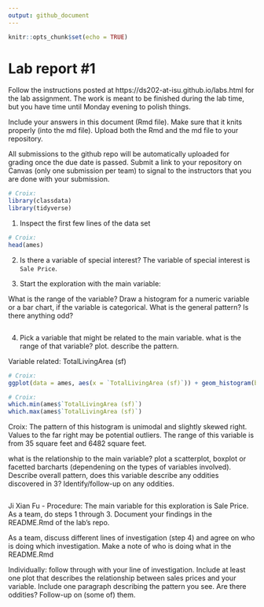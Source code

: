 ```yaml
---
output: github_document
---
```


<!-- README.md is generated from README.Rmd. Please edit the README.Rmd file -->


```r
knitr::opts_chunk$set(echo = TRUE)
```

# Lab report #1

Follow the instructions posted at https://ds202-at-isu.github.io/labs.html for the lab assignment. The work is meant to be finished during the lab time, but you have time until Monday evening to polish things.

Include your answers in this document (Rmd file). Make sure that it knits properly (into the md file). Upload both the Rmd and the md file to your repository.  

All submissions to the github repo will be automatically uploaded for grading once the due date is passed.
Submit a link to your repository on Canvas (only one submission per team) to signal to the instructors that you are done with your submission.

```r
# Croix:
library(classdata)
library(tidyverse)
```

1. Inspect the first few lines of the data set
```r
# Croix:
head(ames)
```

2. Is there a variable of special interest?
The variable of special interest is `Sale Price`.

3. Start the exploration with the main variable:

What is the range of the variable? Draw a histogram for a numeric variable or a bar chart, if the variable is categorical. What is the general pattern? Is there anything odd?
```r

```


4. Pick a variable that might be related to the main variable.
what is the range of that variable? plot. describe the pattern.

Variable related: TotalLivingArea (sf)
```r
# Croix: 
ggplot(data = ames, aes(x = `TotalLivingArea (sf)`)) + geom_histogram(binwidth = 500)
```
```r
# Croix:
which.min(ames$`TotalLivingArea (sf)`)
which.max(ames$`TotalLivingArea (sf)`)
```
Croix: 
The pattern of this histogram is unimodal and slightly skewed right. Values to the far right may be potential outliers. The range of this variable is from 35 square feet and 6482 square feet.


what is the relationship to the main variable? plot a scatterplot, boxplot or facetted barcharts (dependening on the types of variables involved). Describe overall pattern, does this variable describe any oddities discovered in 3? Identify/follow-up on any oddities.
```r

```


Ji Xian Fu - Procedure:
The main variable for this exploration is Sale Price. As a team, do steps 1 through 3. Document your findings in the README.Rmd of the lab's repo.

As a team, discuss different lines of investigation (step 4) and agree on who is doing which investigation. Make a note of who is doing what in the README.Rmd

Individually: follow through with your line of investigation. Include at least one plot that describes the relationship between sales prices and your variable. Include one paragraph describing the pattern you see. Are there oddities? Follow-up on (some of) them.
